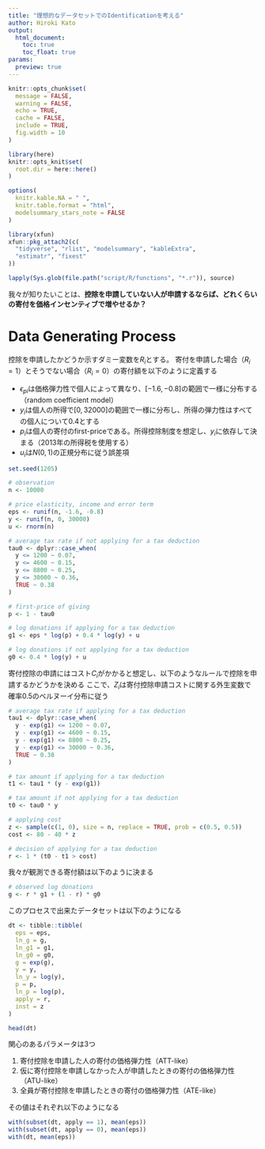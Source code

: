 ```yaml
---
title: "理想的なデータセットでのIdentificationを考える"
author: Hiroki Kato
output:
  html_document:
    toc: true
    toc_float: true
params:
  preview: true
---
```



```r
knitr::opts_chunk$set(
  message = FALSE,
  warning = FALSE,
  echo = TRUE,
  cache = FALSE,
  include = TRUE,
  fig.width = 10
)

library(here)
knitr::opts_knit$set(
  root.dir = here::here()
)

options(
  knitr.kable.NA = " ",
  knitr.table.format = "html",
  modelsummary_stars_note = FALSE
)
```

```r
library(xfun)
xfun::pkg_attach2(c(
  "tidyverse", "rlist", "modelsummary", "kableExtra",
  "estimatr", "fixest"
))

lapply(Sys.glob(file.path("script/R/functions", "*.r")), source)
```


我々が知りたいことは、**控除を申請していない人が申請するならば、どれくらいの寄付を価格インセンティブで増やせるか？**

# Data Generating Process

控除を申請したかどうか示すダミー変数を$R_i$とする。
寄付を申請した場合（$R_i = 1$）とそうでない場合（$R_i = 0$）の寄付額を以下のように定義する
\begin{align}
  \begin{cases}
    \ln g_{i1} = \epsilon_{pi} \ln p_i + \ln y_i + u_i & R_i = 1  \\
    \ln g_{i0} = \ln y_i + u_i & R_i = 0 \\
  \end{cases}
\end{align}

- $\epsilon_{pi}$は価格弾力性で個人によって異なり、$[-1.6, -0.8]$の範囲で一様に分布する（random coefficient model）
- $y_i$は個人の所得で$[0, 32000]$の範囲で一様に分布し、所得の弾力性はすべての個人について0.4とする
- $p_i$は個人の寄付のfirst-priceである。所得控除制度を想定し、$y_i$に依存して決まる（2013年の所得税を使用する）
- $u_i$は$N(0, 1)$の正規分布に従う誤差項

```r
set.seed(1205)

# observation
n <- 10000

# price elasticity, income and error term
eps <- runif(n, -1.6, -0.8)
y <- runif(n, 0, 30000)
u <- rnorm(n)

# average tax rate if not applying for a tax deduction
tau0 <- dplyr::case_when(
  y <= 1200 ~ 0.07,
  y <= 4600 ~ 0.15,
  y <= 8800 ~ 0.25,
  y <= 30000 ~ 0.36,
  TRUE ~ 0.38
)

# first-price of giving
p <- 1 - tau0

# log donations if applying for a tax deduction
g1 <- eps * log(p) + 0.4 * log(y) + u

# log donations if not applying for a tax deduction
g0 <- 0.4 * log(y) + u
```

寄付控除の申請にはコスト$C_i$がかかると想定し、以下のようなルールで控除を申請するかどうかを決める
\begin{align}
  &R_i = 1[T(y_i) - T_i(y_i - g_{i1}) > C_i] \\
  &T_i(y_i - g_{i1}) = \tau(y_i - g_{i1}) \cdot (y_i - g_{i1}) \\
  &T_i(y_i) = \tau(y_i) \cdot y_i \\
  &C_i = 80 - 40 \cdot Z_i
\end{align}
ここで、$Z_i$は寄付控除申請コストに関する外生変数で確率0.5のベルヌーイ分布に従う

```r
# average tax rate if applying for a tax deduction
tau1 <- dplyr::case_when(
  y - exp(g1) <= 1200 ~ 0.07,
  y - exp(g1) <= 4600 ~ 0.15,
  y - exp(g1) <= 8800 ~ 0.25,
  y - exp(g1) <= 30000 ~ 0.36,
  TRUE ~ 0.38
)

# tax amount if applying for a tax deduction
t1 <- tau1 * (y - exp(g1))

# tax amount if not applying for a tax deduction
t0 <- tau0 * y

# applying cost
z <- sample(c(1, 0), size = n, replace = TRUE, prob = c(0.5, 0.5))
cost <- 80 - 40 * z

# decision of applying for a tax deduction
r <- 1 * (t0 - t1 > cost)
```

我々が観測できる寄付額は以下のように決まる
\begin{align}
  \ln g_i = R_i \ln g_{i1} + (1 - R_i) \ln g_{i0}
\end{align}

```r
# observed log donations
g <- r * g1 + (1 - r) * g0
```

このプロセスで出来たデータセットは以下のようになる

```r
dt <- tibble::tibble(
  eps = eps,
  ln_g = g,
  ln_g1 = g1,
  ln_g0 = g0,
  g = exp(g),
  y = y,
  ln_y = log(y),
  p = p,
  ln_p = log(p),
  apply = r,
  inst = z
)

head(dt)
```

関心のあるパラメータは3つ

1. 寄付控除を申請した人の寄付の価格弾力性（ATT-like）
1. 仮に寄付控除を申請しなかった人が申請したときの寄付の価格弾力性（ATU-like）
1. 全員が寄付控除を申請したときの寄付の価格弾力性（ATE-like）

その値はそれぞれ以下のようになる

```r
with(subset(dt, apply == 1), mean(eps))
with(subset(dt, apply == 0), mean(eps))
with(dt, mean(eps))
```
